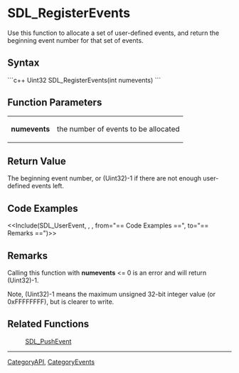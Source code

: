 <!-- pragma section-numbers off -->
<!-- pragma disable-camelcase -->

= SDL_RegisterEvents =
Use this function to allocate a set of user-defined events, and return the beginning event number for that set of events.


== Syntax ==
```c++
Uint32 SDL_RegisterEvents(int numevents)
```

== Function Parameters ==
{|
|'''numevents'''
|the number of events to be allocated
|}

== Return Value ==
The beginning event number, or (Uint32)-1 if there are not enough user-defined events left.

== Code Examples ==
<<Include(SDL_UserEvent, , , from="== Code Examples ==", to="== Remarks ==")>>

== Remarks ==
Calling this function with '''numevents''' <= 0 is an error and will return (Uint32)-1.

Note, (Uint32)-1 means the maximum unsigned 32-bit integer value (or 0xFFFFFFFF), but is clearer to write.

== Related Functions ==
:[[SDL_PushEvent]]

----
[[CategoryAPI]], [[CategoryEvents]]
